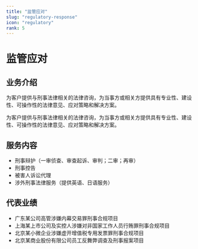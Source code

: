 ```yaml
---
title: "监管应对"
slug: "regulatory-response"
icon: "regulatory"
rank: 5
---
```


# 监管应对

## 业务介绍

为客户提供与刑事法律相关的法律咨询，为当事方或相关方提供具有专业性、建设性、可操作性的法律意见、应对策略和解决方案。

为客户提供与刑事法律相关的法律咨询，为当事方或相关方提供具有专业性、建设性、可操作性的法律意见、应对策略和解决方案。

## 服务内容

- 刑事辩护（一审侦查、审查起诉、审判；二审；再审）
- 刑事控告
- 被害人诉讼代理
- 涉外刑事法律服务（提供英语、日语服务）

## 代表业绩

- 广东某公司高管涉嫌内幕交易罪刑事合规项目
- 上海某上市公司及实控人涉嫌对非国家工作人员行贿罪刑事合规项目
- 北京某小微企业涉嫌虚开增值税专用发票罪刑事合规项目
- 北京某商业股份有限公司员工反舞弊调查及刑事报案项目
